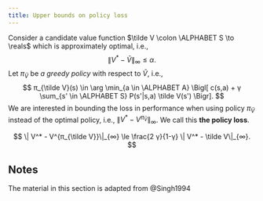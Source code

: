 ```yaml
---
title: Upper bounds on policy loss
---
```


Consider a candidate value function $\tilde V \colon \ALPHABET S \to \reals$ which is approximately optimal, i.e., 
$$
  \| V^* - \tilde V \|_{∞} \le α.
$$
Let $π_{\tilde V}$ be _a greedy policy_ with respect to $\tilde V$, i.e.,
$$
  π_{\tilde V}(s) \in \arg \min_{a \in \ALPHABET A} 
  \Bigl[ c(s,a) + γ \sum_{s' \in \ALPHABET S} P(s'|s,a) \tilde V(s')
  \Bigr].
$$
We are interested in bounding the loss in performance when using policy $π_{\tilde V}$ instead of the optimal policy, i.e., 
$\| V^* - V^{π_{\tilde V}}\|_{∞}$. We call this **the policy loss**.

:::{#thm-policy-loss}
$$
\| V^* - V^{π_{\tilde V}}\|_{∞} 
\le
\frac{2 γ}{1-γ} \| V^* - \tilde V\|_{∞}.
$$
:::


## Notes {-}

The material in this section is adapted from @Singh1994
